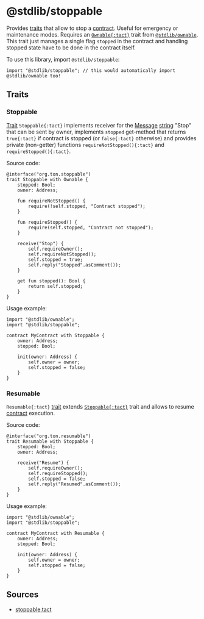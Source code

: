 # @stdlib/stoppable

Provides [traits](/book/types#composite-types) that allow to stop a [contract](/book/contracts). Useful for emergency or maintenance modes. Requires an [`Ownable{:tact}`](/ref/stdlib-ownable#ownable) trait from [`@stdlib/ownable`](/ref/stdlib-ownable). This trait just manages a single flag `stopped` in the contract and handling stopped state have to be done in the contract itself.

To use this library, import `@stdlib/stoppable`:

```tact
import "@stdlib/stoppable"; // this would automatically import @stdlib/ownable too!
```

## Traits

### Stoppable

[Trait](/book/types#composite-types) `Stoppable{:tact}` implements receiver for the [Message](/book/structs-and-messages#messages) [string](/book/types#primitive-types) "Stop" that can be sent by owner, implements `stopped` get-method that returns `true{:tact}` if contract is stopped (or `false{:tact}` otherwise) and provides private (non-getter) functions `requireNotStopped(){:tact}` and `requireStopped(){:tact}`.

Source code:

```tact
@interface("org.ton.stoppable")
trait Stoppable with Ownable {
    stopped: Bool;
    owner: Address;

    fun requireNotStopped() {
        require(!self.stopped, "Contract stopped");
    }

    fun requireStopped() {
        require(self.stopped, "Contract not stopped");
    }

    receive("Stop") {
        self.requireOwner();
        self.requireNotStopped();
        self.stopped = true;
        self.reply("Stopped".asComment());
    }

    get fun stopped(): Bool {
        return self.stopped;
    }
}
```

Usage example:

```tact /Stoppable/
import "@stdlib/ownable";
import "@stdlib/stoppable";

contract MyContract with Stoppable {
    owner: Address;
    stopped: Bool;

    init(owner: Address) {
        self.owner = owner;
        self.stopped = false;
    }
}
```

### Resumable

`Resumable{:tact}` [trait](/book/types#composite-types) extends [`Stoppable{:tact}`](#stoppable) trait and allows to resume [contract](/book/contracts) execution.

Source code:

```tact
@interface("org.ton.resumable")
trait Resumable with Stoppable {
    stopped: Bool;
    owner: Address;

    receive("Resume") {
        self.requireOwner();
        self.requireStopped();
        self.stopped = false;
        self.reply("Resumed".asComment());
    }
}
```

Usage example:

```tact /Resumable/
import "@stdlib/ownable";
import "@stdlib/stoppable";

contract MyContract with Resumable {
    owner: Address;
    stopped: Bool;

    init(owner: Address) {
        self.owner = owner;
        self.stopped = false;
    }
}
```

## Sources

* [stoppable.tact](https://github.com/tact-lang/tact/blob/61541b7783098e1af669faccd7d2334c10981c72/stdlib/libs/stoppable.tact)
